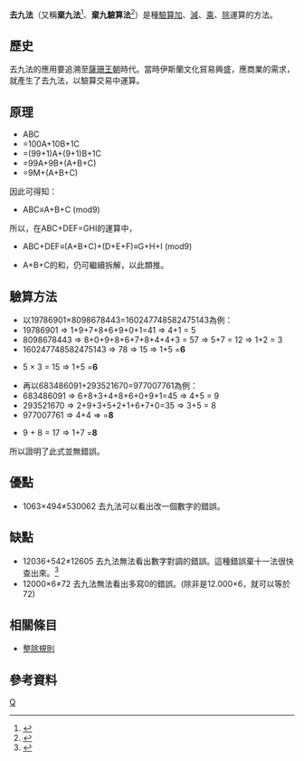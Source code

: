 '''去九法'''（又稱'''棄九法'''<ref>{{cite book|title=必解的数学密码|url=https://books.google.com/books?id=0grxAgAAQBAJ&pg=PT138|year=2014|publisher=青苹果数据中心}}</ref>、'''棄九驗算法'''<ref>{{cite web|title=小学数学知识问答300例—弃九验算法|url=http://www.aoshu.com/e/20091112/4b8bd4dbe840e.shtml|date=2009-11-12|access-date=2016-10-21|archive-date=2016-10-21|archive-url=https://web.archive.org/web/20161021132127/http://www.aoshu.com/e/20091112/4b8bd4dbe840e.shtml|dead-url=no}}</ref>）是種[[驗算|驗算]][[加法|加]]、[[減法|減]]、[[乘法|乘]]、[[除法|除]]運算的方法。

==歷史==
去九法的應用要追溯至[[薩珊王朝|薩珊王朝]]時代。當時伊斯蘭文化貿易興盛，應商業的需求，就產生了去九法，以驗算交易中運算。

==原理==
*ABC
*=100A+10B+1C
*=(99+1)A+(9+1)B+1C
*=99A+9B+(A+B+C)
*=9M+(A+B+C)

因此可得知：
*ABC≡A+B+C (mod9)

所以，在ABC+DEF=GHI的運算中，
*ABC+DEF≡(A+B+C)+(D+E+F)≡G+H+I (mod9)

*A+B+C的和，仍可繼續拆解，以此類推。

==驗算方法==
*以19786901×8098678443=160247748582475143為例：
* 19786901 ⇒ 1+9+7+8+6+9+0+1=41 ⇒ 4+1 = 5
* 8098678443 ⇒ 8+0+9+8+6+7+8+4+4+3 = 57 ⇒ 5+7 = 12 ⇒ 1+2 = 3
* 160247748582475143 ⇒ 78 ⇒ 15 ⇒ 1+5 ='''6'''

* 5 × 3 = 15 ⇒ 1+5 ='''6'''

*再以683486091+293521670=977007761為例：
* 683486091 ⇒ 6+8+3+4+8+6+0+9+1=45 ⇒ 4+5 = 9
* 293521670 ⇒ 2+9+3+5+2+1+6+7+0=35 ⇒ 3+5 = 8
* 977007761 ⇒ 4+4 ⇒ ='''8'''

* 9 + 8 = 17 ⇒ 1+7 ='''8'''

所以證明了此式並無錯誤。

==優點==
*1063×494≠530062  去九法可以看出改一個數字的錯誤。

==缺點==
*12036+542≠12605  去九法無法看出數字對調的錯誤。這種錯誤棄十一法很快查出來。<ref>{{cite journal|title=弃七．十一与十三验算法|year=1994|journal=郑州大学学报：工学|url=http://www.cnki.com.cn/Article/CJFD1994-ZZGY404.018.htm|access-date=2016-10-21|archive-date=2020-02-16|archive-url=https://web.archive.org/web/20200216013822/http://www.cnki.com.cn/Article/CJFD1994-ZZGY404.018.htm|dead-url=no}}</ref>
*12000×6≠72       去九法無法看出多寫0的錯誤。(除非是12.000×6，就可以等於72)

== 相關條目 ==
* [[整除規則|整除規則]]

==參考資料==
{{reflist}}

[[Category:算术|Q]]